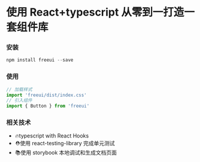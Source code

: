 
<Meta title="Welcome" />

# 使用 React+typescript 从零到一打造一套组件库
### 安装
~~~javascript
npm install freeui --save
~~~
### 使用
~~~javascript
// 加载样式
import 'freeui/dist/index.css'
// 引入组件
import { Button } from 'freeui'
~~~
###  相关技术
* 🔥typescript with React Hooks
* ⛑️使用 react-testing-library 完成单元测试
* 📚使用 storybook 本地调试和生成文档页面